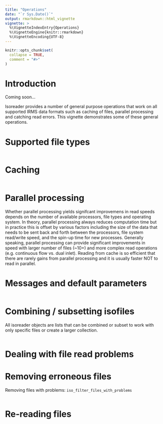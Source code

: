 ```yaml
---
title: "Operations"
date: "`r Sys.Date()`"
output: rmarkdown::html_vignette
vignette: >
  %\VignetteIndexEntry{Operations}
  %\VignetteEngine{knitr::rmarkdown}
  %\VignetteEncoding{UTF-8}
---
```



```r
knitr::opts_chunk$set(
  collapse = TRUE,
  comment = "#>"
)
```

# Introduction

Coming soon...

Isoreader provides a number of general purpose operations that work on all supported IRMS data formats such as caching of files, parallel processing and catching read errors. This vignette demonstrates some of these general operations.

# Supported file types

```r

```


# Caching

```r

```


# Parallel processing

Whether parallel processing yields signifcant improvemens in read speeds depends on the number of available processors, file types and operating system. In theory, parallel processing always reduces computation time but in practice this is offset by various factors including the size of the data that needs to be sent back and forth between the processors, file system read/write speed, and the spin-up time for new processes. Generally speaking, parallel processing can provide significant improvements in speed with larger number of files (~10+) and more complex read operations (e.g. continuous flow vs. dual inlet). Reading from cache is so efficient that there are rarely gains from parallel processing and it is usually faster NOT to read in parallel.


# Messages and default parameters

```r

```


# Combining / subsetting isofiles

All isoreader objects are lists that can be combined or subset to work with only specific files or create a larger collection. 

```r

```

# Dealing with file read problems



# Removing erroneous files

Removing files with problems: `iso_filter_files_with_problems`

```r

```

# Re-reading files

```r

```




